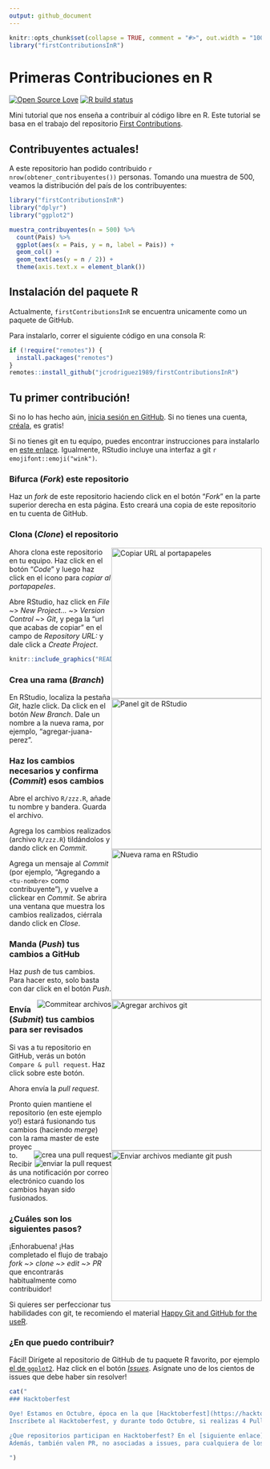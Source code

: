 ```yaml
---
output: github_document
---
```


```r
knitr::opts_chunk$set(collapse = TRUE, comment = "#>", out.width = "100%")
library("firstContributionsInR")
```

# Primeras Contribuciones en R

<!-- badges: start -->
[![Open Source Love](https://badges.frapsoft.com/os/v1/open-source.png)](https://github.com/ellerbrock/open-source-badges/)
[![R build status](https://github.com/jcrodriguez1989/firstContributionsInR/workflows/R-CMD-check/badge.svg)](https://github.com/jcrodriguez1989/firstContributionsInR/actions)
<!-- badges: end -->

Mini tutorial que nos enseña a contribuir al código libre en R. Este tutorial se basa en el trabajo 
del repositorio [First Contributions
](https://github.com/firstcontributions/first-contributions/blob/master/translations/README.es.md).

## Contribuyentes actuales!

A este repositorio han podido contribuido `r nrow(obtener_contribuyentes())` personas.
Tomando una muestra de 500, veamos la distribución del país de los contribuyentes:

```r
library("firstContributionsInR")
library("dplyr")
library("ggplot2")

muestra_contribuyentes(n = 500) %>% 
  count(Pais) %>% 
  ggplot(aes(x = Pais, y = n, label = Pais)) +
  geom_col() +
  geom_text(aes(y = n / 2)) +
  theme(axis.text.x = element_blank())
```

## Instalación del paquete R

Actualmente, `firstContributionsInR` se encuentra unicamente como un paquete de
GitHub.

Para instalarlo, correr el siguiente código en una consola R:

```r
if (!require("remotes")) {
  install.packages("remotes")
}
remotes::install_github("jcrodriguez1989/firstContributionsInR")
```

## Tu primer contribución!

Si no lo has hecho aún, [inicia sesión en GitHub](https://github.com/login). Si no tienes una cuenta, [créala](https://github.com/join), es gratis!

Si no tienes git en tu equipo, puedes encontrar instrucciones para instalarlo en [este enlace](https://help.github.com/articles/set-up-git/). Igualmente, RStudio incluye una interfaz a git `r emojifont::emoji("wink")`.

### Bifurca (*Fork*) este repositorio

Haz un *fork* de este repositorio haciendo click en el botón "*Fork*" en la parte superior derecha en esta página.
Esto creará una copia de este repositorio en tu cuenta de GitHub.

### Clona (*Clone*) el repositorio

<img style="float: right;" width="300" src="README_files/capturas/copy-to-clipboard.png" alt="Copiar URL al portapapeles" />

Ahora clona este repositorio en tu equipo. Haz click en el botón "*Code*" y luego haz click en el icono para *copiar al portapapeles*.

Abre RStudio, haz click en *File* ~> *New Project...* ~> *Version Control* ~> *Git*, y pega la "url que acabas de copiar" en el campo de *Repository URL:* y dale click a *Create Project*.


```r
knitr::include_graphics("README_files/capturas/rstudio-clone.png")
```

### Crea una rama (*Branch*)

<img style="float: right;" width="300" src="README_files/capturas/rstudio-git.png" alt="Panel git de RStudio" />

En RStudio, localiza la pestaña *Git*, hazle click. Da click en el botón *New Branch*. Dale un nombre a la nueva rama, por ejemplo, "agregar-juana-perez".

<img style="float: right;" width="300" src="README_files/capturas/rstudio-branch.png" alt="Nueva rama en RStudio" />

### Haz los cambios necesarios y confirma (*Commit*) esos cambios

Abre el archivo `R/zzz.R`, añade tu nombre y bandera. Guarda el archivo.

Agrega los cambios realizados (archivo `R/zzz.R`) tildándolos y dando click en *Commit*.

<img style="float: right;" width="300" src="README_files/capturas/rstudio-add.png" alt="Agregar archivos git" />

Agrega un mensaje al *Commit* (por ejemplo, "Agregando a `<tu-nombre>` como contribuyente"), y vuelve a clickear en *Commit*. Se abrira una ventana que muestra los cambios realizados, ciérrala dando click en *Close*.

<img style="float: right;" src="README_files/capturas/rstudio-commit.png" alt="Commitear archivos" />

### Manda (*Push*) tus cambios a GitHub

Haz *push* de tus cambios. Para hacer esto, solo basta con dar click en el botón *Push*.

<img style="float: right;" width="300" src="README_files/capturas/rstudio-push.png" alt="Enviar archivos mediante git push" />

### Envía (*Submit*) tus cambios para ser revisados

Si vas a tu repositorio en GitHub, verás un botón `Compare & pull request`. Haz click sobre este botón.

<img style="float: right;" src="README_files/capturas/compare-and-pull.png" alt="crea una pull request" />

Ahora envía la *pull request*.

<img style="float: right;" src="README_files/capturas/submit-pull-request.png" alt="enviar la pull request" />

Pronto quien mantiene el repositorio (en este ejemplo yo!) estará fusionando tus cambios (haciendo *merge*) con la rama master de este proyecto. Recibirás una notificación por correo electrónico cuando los cambios hayan sido fusionados.

### ¿Cuáles son los siguientes pasos?

¡Enhorabuena! ¡Has completado el flujo de trabajo *_fork ~> clone ~> edit ~> PR_* que encontrarás habitualmente como contribuidor!

Si quieres ser perfeccionar tus habilidades con git, te recomiendo el material [Happy Git and GitHub for the useR
](https://happygitwithr.com/).

### ¿En que puedo contribuir?

Fácil! Dirígete al repositorio de GitHub de tu paquete R favorito, por ejemplo [el de `ggplot2`](https://github.com/tidyverse/ggplot2). Haz click en el botón [*Issues*](https://github.com/tidyverse/ggplot2/issues). Asígnate uno de los cientos de issues que debe haber sin resolver!

```r
cat("
### Hacktoberfest

Oye! Estamos en Octubre, época en la que [Hacktoberfest](https://hacktoberfest.digitalocean.com/) nos premia por contribuir al código libre!
Inscríbete al Hacktoberfest, y durante todo Octubre, si realizas 4 Pull Requests a repositorios adheridos, recibirás un premio por ello!

¿Que repositorios participan en Hacktoberfest? En el [siguiente enlace](https://github.com/search?l=R&q=label%3Ahacktoberfest+state%3Aopen+no%3Aassignee+is%3Aissue&type=Issues) encontrarás repositorios R para los cuales sus creadores han marcado issues facilmente solucionables durante el Hacktoberfest.
Además, también valen PR, no asociadas a issues, para cualquiera de los repositorios R de [esta lista](https://github.com/topics/hacktoberfest?l=R).

")
```

